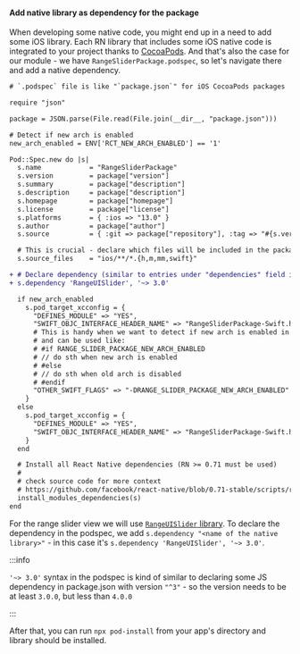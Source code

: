 #### Add native library as dependency for the package

When developing some native code, you might end up in a need to add some iOS library.
Each RN library that includes some iOS native code is integrated to your project thanks to [CocoaPods](https://cocoapods.org/).
And that's also the case for our module - we have `RangeSliderPackage.podspec`, so let's navigate there and add a native dependency.

```diff title="RangeSliderPackage.podspec"
# `.podspec` file is like "`package.json`" for iOS CocoaPods packages

require "json"

package = JSON.parse(File.read(File.join(__dir__, "package.json")))

# Detect if new arch is enabled
new_arch_enabled = ENV['RCT_NEW_ARCH_ENABLED'] == '1'

Pod::Spec.new do |s|
  s.name            = "RangeSliderPackage"
  s.version         = package["version"]
  s.summary         = package["description"]
  s.description     = package["description"]
  s.homepage        = package["homepage"]
  s.license         = package["license"]
  s.platforms       = { :ios => "13.0" }
  s.author          = package["author"]
  s.source          = { :git => package["repository"], :tag => "#{s.version}" }

  # This is crucial - declare which files will be included in the package (similar to "files" field in `package.json`)
  s.source_files    = "ios/**/*.{h,m,mm,swift}"

+ # Declare dependency (similar to entries under "dependencies" field in `package.json`)
+ s.dependency 'RangeUISlider', '~> 3.0'

  if new_arch_enabled
    s.pod_target_xcconfig = {
      "DEFINES_MODULE" => "YES",
      "SWIFT_OBJC_INTERFACE_HEADER_NAME" => "RangeSliderPackage-Swift.h",
      # This is handy when we want to detect if new arch is enabled in Swift code
      # and can be used like:
      # #if RANGE_SLIDER_PACKAGE_NEW_ARCH_ENABLED
      # // do sth when new arch is enabled
      # #else
      # // do sth when old arch is disabled
      # #endif
      "OTHER_SWIFT_FLAGS" => "-DRANGE_SLIDER_PACKAGE_NEW_ARCH_ENABLED"
    }
  else
    s.pod_target_xcconfig = {
      "DEFINES_MODULE" => "YES",
      "SWIFT_OBJC_INTERFACE_HEADER_NAME" => "RangeSliderPackage-Swift.h"
    }
  end

  # Install all React Native dependencies (RN >= 0.71 must be used)
  #
  # check source code for more context
  # https://github.com/facebook/react-native/blob/0.71-stable/scripts/react_native_pods.rb#L172#L180
  install_modules_dependencies(s)
end
```

For the range slider view we will use [`RangeUISlider` library](https://github.com/chicio/RangeUISlider).
To declare the dependency in the podspec, we add `s.dependency "<name of the native library>"` - in this case it's `s.dependency 'RangeUISlider', '~> 3.0'`.

:::info

`'~> 3.0'` syntax in the podspec is kind of similar to declaring some JS dependency in package.json with version `"^3"` - so the version needs to be at least `3.0.0`, but less than `4.0.0`

:::

After that, you can run `npx pod-install` from your app's directory and library should be installed.
